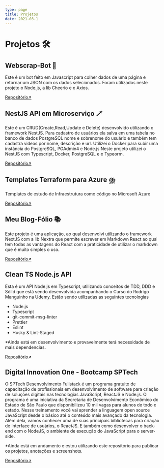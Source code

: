 ```yaml
---
type: page
title: Projetos
date: 2021-03-1
---
```


# Projetos 🛠️

## Webscrap-Bot 🤖

Este é um bot feito em Javascript para colher dados de uma página e retornar
um JSON com os dados selecionados.
Foram utilizados neste projeto o Node.js, a lib Cheerio e o Axios.

[Repositório↗](https://github.com/crislerwintler/webscrap-bot)

## NestJS API em Microserviço 🪄

Este é um CRUD(Create,Read,Update e Delete) desenvolvido utilizando o framework NestJS.
Para cadastro de usuários ela salva em uma tabela no banco de dados PostgreSQL nome e sobrenome do usuário e também tem
cadastra videos por nome, descrição e url.
Utilizei o Docker para subir uma instância do PostgreSQL, PGAdmin4 e Node.js
Neste projeto utilizei o NestJS com Typescript, Docker, PostgreSQL e o Typeorm.

[Repositório↗](https://github.com/crislerwintler/microservice-nestjs-api)

## Templates Terraform para Azure ⛈️

Templates de estudo de Infraestrutura como código no Microsoft Azure

[Repositório↗](https://github.com/crislerwintler/Terraform-Azure)

## Meu Blog-Fólio 📚

Este projeto é uma aplicação, ao qual desenvolvi utilizando o framework NextJS com a lib Nextra
que permite escrever em Markdown React ao qual tem todas as vantagens do React com a praticidade
de utilizar o markdown que é muito simples o uso.

[Repositório↗](https://github.com/crislerwin/my-portfolio-page)

## Clean TS Node.js API

Esta é um API Node.js em Typescript, utilizando conceitos de TDD, DDD e Sólid que está sendo
desenvolvida acompanhando o Curso do Rodrigo Manguinho na Udemy.
Estão sendo utilizadas as seguintes tecnologias

- Node.js
- Typescript
- git-commit-msg-linter
- Prettier
- Eslint
- Husky & Lint-Staged

\*Ainda está em desenvolvimento e provavelmente terá necessidade de mais dependencias.

[Repositório↗](https://github.com/crislerwin/typescript-clean-api)

## Digital Innovation One - Bootcamp SPTech

O SPTech Desenvolvimento Fullstack é um programa gratuito de capacitação de profissionais em desenvolvimento de software
para criação de soluções digitais nas tecnologias JavaScript, ReactJS e Node.js.
O programa é uma iniciativa da Secretaria de Desenvolvimento Econômico do Estado de São Paulo que disponibilizou 10 mil vagas para alunos de todo o estado.
Nesse treinamento você vai aprender a linguagem open source JavaScript desde o básico até o conteúdo mais avançado da tecnologia.
Além dela, vamos conhecer uma de suas principais bibliotecas para criação de interface de usuários, o ReactJS.
E também como desenvolver o back-end com o NodeJS,
o ambiente de execução do JavaScript para o server-side.

\*Ainda está em andamento e estou utilizando este repositório para publicar os projetos, anotações e screenshots.

[Repositório↗](https://github.com/crislerwin/dio-sptech_bootcamp)
